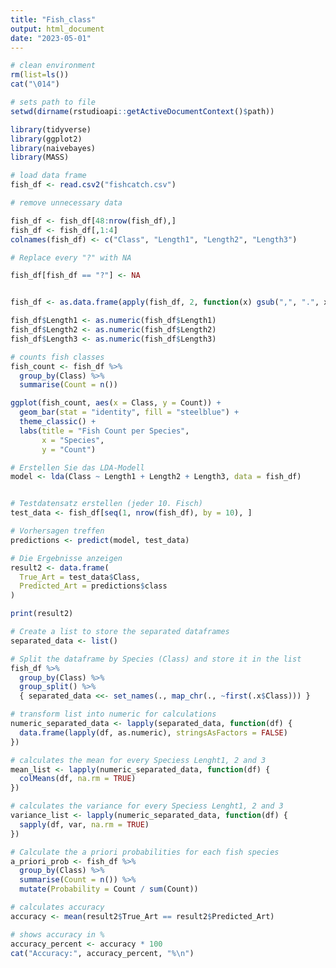 ```yaml
---
title: "Fish_class"
output: html_document
date: "2023-05-01"
---
```

``` r
# clean environment
rm(list=ls())
cat("\014")

# sets path to file
setwd(dirname(rstudioapi::getActiveDocumentContext()$path))

library(tidyverse)
library(ggplot2)
library(naivebayes)
library(MASS)
```

``` r
# load data frame
fish_df <- read.csv2("fishcatch.csv")

# remove unnecessary data

fish_df <- fish_df[48:nrow(fish_df),]
fish_df <- fish_df[,1:4]
colnames(fish_df) <- c("Class", "Length1", "Length2", "Length3")

# Replace every "?" with NA

fish_df[fish_df == "?"] <- NA


fish_df <- as.data.frame(apply(fish_df, 2, function(x) gsub(",", ".", x)))

fish_df$Length1 <- as.numeric(fish_df$Length1)
fish_df$Length2 <- as.numeric(fish_df$Length2)
fish_df$Length3 <- as.numeric(fish_df$Length3)

# counts fish classes
fish_count <- fish_df %>%
  group_by(Class) %>%
  summarise(Count = n())

```

``` r
ggplot(fish_count, aes(x = Class, y = Count)) +
  geom_bar(stat = "identity", fill = "steelblue") +
  theme_classic() +
  labs(title = "Fish Count per Species",
       x = "Species",
       y = "Count")
```
``` r

# Erstellen Sie das LDA-Modell
model <- lda(Class ~ Length1 + Length2 + Length3, data = fish_df)


# Testdatensatz erstellen (jeder 10. Fisch)
test_data <- fish_df[seq(1, nrow(fish_df), by = 10), ]

# Vorhersagen treffen
predictions <- predict(model, test_data)

# Die Ergebnisse anzeigen
result2 <- data.frame(
  True_Art = test_data$Class,
  Predicted_Art = predictions$class
)

print(result2)

```



``` r
# Create a list to store the separated dataframes
separated_data <- list()

# Split the dataframe by Species (Class) and store it in the list
fish_df %>%
  group_by(Class) %>%
  group_split() %>%
  { separated_data <<- set_names(., map_chr(., ~first(.x$Class))) }

# transform list into numeric for calculations
numeric_separated_data <- lapply(separated_data, function(df) {
  data.frame(lapply(df, as.numeric), stringsAsFactors = FALSE)
})

# calculates the mean for every Speciess Lenght1, 2 and 3
mean_list <- lapply(numeric_separated_data, function(df) {
  colMeans(df, na.rm = TRUE)
})

# calculates the variance for every Speciess Lenght1, 2 and 3
variance_list <- lapply(numeric_separated_data, function(df) {
  sapply(df, var, na.rm = TRUE)
})

# Calculate the a priori probabilities for each fish species
a_priori_prob <- fish_df %>%
  group_by(Class) %>%
  summarise(Count = n()) %>%
  mutate(Probability = Count / sum(Count))

```

``` r
# calculates accuracy
accuracy <- mean(result2$True_Art == result2$Predicted_Art)

# shows accuracy in %
accuracy_percent <- accuracy * 100
cat("Accuracy:", accuracy_percent, "%\n")
```

